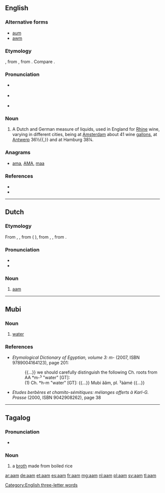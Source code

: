 {{also|AAM|Aam}}
==English==

===Alternative forms===
* [[aum]]
* [[awm]]

===Etymology===
{{borrowing|nl|aam|lang=en}}, from {{etyl|LL.|en}} {{term|lang=la|ama}}, from {{etyl|grc|en}} {{term|ἄμη||bucket|lang=grc}}. Compare {{etyl|la|-}} {{term|hama||water bucket|lang=la}}.

===Pronunciation===
* {{a|RP}} {{IPA|/ɑːm/|/ɔːm/|lang=en}}
* {{a|US}} {{IPA|/ɑm/|/ɔm/|lang=en}}
* {{rhymes|ɑːm|ɔːm|lang=en}}

===Noun===
{{en-noun}}

# {{context|historical|lang=en}} A Dutch and German measure of liquids, used in England for [[Rhine]] wine, varying in different cities, being at [[Amsterdam]] about 41 wine [[gallons]], at [[Antwerp]] 36½{{,}} and at Hamburg 38¼. {{defdate|first attested around 1350 to 1470}}

===Anagrams===
* [[ama#English|ama]], [[AMA#English|AMA]], [[maa#English|maa]]

===References===
* {{R:SOED5|page=1}}
* {{R:Webster 1913}}

[[Category:English three-letter words]]

----

==Dutch==

===Etymology===
From {{etyl|dum|nl}} {{m|dum|ame}}, {{m|dum|aem}}, from {{etyl|LL.|nl}} {{m|la|ama}} ({{etyl|la|-}} {{m|la|hama}}), from {{etyl|grc|nl}} {{m|grc|ἄμη||bucket}}, {{m|grc|ἀμάω||to gather, harvest}}, from {{etyl|ine-pro|-}} {{m|ine-pro|*sem-||together}}.

===Pronunciation===
* {{IPA|lang=nl|/aːm/}}
* {{audio|Nl-aam.ogg|Audio|lang=nl}}

===Noun===
{{nl-noun|n|-en|-}}

# [[#English|aam]]

----

==Mubi==

===Noun===
{{head|mub|noun|head=ăăm|plural|[[aame|ˀààmé]]}}

# [[water]]

===References===
* ''Etymological Dictionary of Egyptian, volume 3: m-'' (2007, ISBN 9789004164123), page 201:
*: {{...}} we should carefully distinguish the following Ch. roots from AA *m-ˀ "water" [GT]:
*: (1) Ch. *h-m "water" [GT]: {{...}} Mubi ăăm, pl. ˀààmé {{...}}
* ''Etudes berbères et chamito-sémitiques: mélanges offerts à Karl-G. Prasse'' (2000, ISBN 9042908262), page 38

----

==Tagalog==

===Pronunciation===
* {{IPA|/aˈam/|lang=tl}}

===Noun===
{{tl-noun}}

# a [[broth]] made from boiled rice
#: {{usex|Bigyan mo ng '''aam''' ang bata.|lang=tl|translation=Give the child some rice broth.}}

[[ar:aam]]
[[de:aam]]
[[et:aam]]
[[es:aam]]
[[fr:aam]]
[[mg:aam]]
[[nl:aam]]
[[pl:aam]]
[[sv:aam]]
[[tl:aam]]